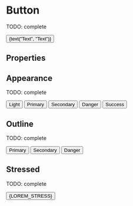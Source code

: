 


<Meta title="Atoms/Button" component={Button} />

# Button

TODO: complete

<Preview>
  <Story name="default" parameters={{ decorators: [withKnobs, withA11y] }}>
    <Button
      icon={ArrowRightIcon}
      iconPosition={select("Icon Position", ["start", "end"])}
      appearance={select("Color", ["light", "primary", "secondary", "danger", "success"])}
      onClick={action('onClick')}
    >
      {text("Text", "Text")}
    </Button>
  </Story>
</Preview>

## Properties

<Props of={Button.type} />

## Appearance

TODO: complete

<Preview withToolbar>
  <Story name="appearance">
    <div className="separate">
      <Button appearance="light"> Light </Button>
      <Button appearance="primary"> Primary </Button>
      <Button appearance="secondary"> Secondary </Button>
      <Button appearance="danger"> Danger </Button>
      <Button appearance="success"> Success </Button>
    </div>
  </Story>
</Preview>

## Outline

TODO: complete

<Preview withToolbar>
  <Story name="outline">
    <div className="separate">
      <Button appearance="primary" outline>Primary</Button>
      <Button appearance="secondary" outline>Secondary</Button>
      <Button appearance="danger" outline>Danger</Button>
    </div>
  </Story>
</Preview>

## Stressed

TODO: complete

<Preview withToolbar>
  <Story name="stressed">
      <Button>{LOREM_STRESS}</Button>
  </Story>
</Preview>




